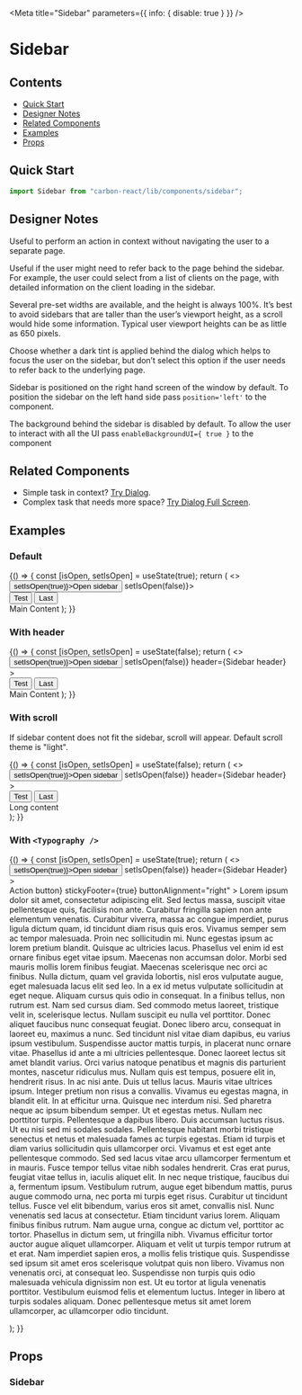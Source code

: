 

<Meta title="Sidebar" parameters={{ info: { disable: true } }} />

# Sidebar

## Contents
- [Quick Start](#quick-start)
- [Designer Notes](#designer-notes)
- [Related Components](#related-components)
- [Examples](#examples)
- [Props](#props)


## Quick Start

```javascript
import Sidebar from "carbon-react/lib/components/sidebar";
```

## Designer Notes 

Useful to perform an action in context without navigating the user to a separate page.

Useful if the user might need to refer back to the page behind the sidebar. For example, the user could select from a list of clients on the page, with detailed information on the client loading in the sidebar.

Several pre-set widths are available, and the height is always 100%. It’s best to avoid sidebars that are taller than the user’s viewport height, as a scroll would hide some information. Typical user viewport heights can be as little as 650 pixels.

Choose whether a dark tint is applied behind the dialog which helps to focus the user on the sidebar, but don’t select this option if the user needs to refer back to the underlying page.

Sidebar is positioned on the right hand screen of the window by default.
To position the sidebar on the left hand side pass `position='left'` to the component.

The background behind the sidebar is disabled by default. To allow the user to interact
with all the UI pass `enableBackgroundUI={ true }` to the component

## Related Components

- Simple task in context? [Try Dialog](/?path=/docs/dialog--default-story "Try Dialog").
- Complex task that needs more space? [Try Dialog Full Screen](/?path=/docs/dialog-full-screen--default-story "Try Dialog Full Screen").

## Examples

### Default

<Preview>
  <Story name="default">
    {() => {
      const [isOpen, setIsOpen] = useState(true);
      return (
        <>
          <Button onClick={() => setIsOpen(true)}>Open sidebar</Button>
          <Sidebar open={isOpen} onCancel={() => setIsOpen(false)}>
            <div>
              <Button as="primary">Test</Button>
              <Button as="secondary" ml={2}>
                Last
              </Button>
            </div>
            Main Content
          </Sidebar>
        </>
      );
    }}
  </Story>
</Preview>

### With header

<Preview>
  <Story name="with header" parameters={{ chromatic: { disable: true } }}>
    {() => {
      const [isOpen, setIsOpen] = useState(false);
      return (
        <>
          <Button onClick={() => setIsOpen(true)}>Open sidebar</Button>
          <Sidebar
            open={isOpen}
            onCancel={() => setIsOpen(false)}
            header={<Typography variant="h3">Sidebar header</Typography>}
          >
            <div>
              <Button as="primary">Test</Button>
              <Button as="secondary" ml={2}>
                Last
              </Button>
            </div>
            Main Content
          </Sidebar>
        </>
      );
    }}
  </Story>
</Preview>

### With scroll

If sidebar content does not fit the sidebar, scroll will appear. Default scroll theme is "light".

<Preview>
  <Story name="with scroll" parameters={{ chromatic: { disable: true } }}>
    {() => {
      const [isOpen, setIsOpen] = useState(false);
      return (
        <>
          <Button onClick={() => setIsOpen(true)}>Open sidebar</Button>
          <Sidebar
            open={isOpen}
            onCancel={() => setIsOpen(false)}
            header={<Typography variant="h3">Sidebar header</Typography>}
          >
            <div>
              <Button as="primary">Test</Button>
              <Button as="secondary" ml={2}>
                Last
              </Button>
            </div>
            <div style={{ marginBottom: 3000 }}>Long content</div>
          </Sidebar>
        </>
      );
    }}
  </Story>
</Preview>

### With `<Typography />`

<Preview>
  <Story name="with typography">
    {() => {
      const [isOpen, setIsOpen] = useState(true);
      return (
        <>
          <Button onClick={() => setIsOpen(true)}>Open sidebar</Button>
          <Sidebar 
          position="left"
          open={isOpen} 
          onCancel={() => setIsOpen(false)} 
          header={<Typography variant="h3">Sidebar Header</Typography>}
          >
            <Form
            rightSideButtons={<Button>Action button</Button>}
            stickyFooter={true}
            buttonAlignment="right"
          >
            <Typography variant="p">
              Lorem ipsum dolor sit amet, consectetur adipiscing elit. Sed
              lectus massa, suscipit vitae pellentesque quis, facilisis non
              ante. Curabitur fringilla sapien non ante elementum venenatis.
              Curabitur viverra, massa ac congue imperdiet, purus ligula dictum
              quam, id tincidunt diam risus quis eros. Vivamus semper sem ac
              tempor malesuada. Proin nec sollicitudin mi. Nunc egestas ipsum ac
              lorem pretium blandit. Quisque ac ultricies lacus. Phasellus vel
              enim id est ornare finibus eget vitae ipsum. Maecenas non accumsan
              dolor. Morbi sed mauris mollis lorem finibus feugiat. Maecenas
              scelerisque nec orci ac finibus. Nulla dictum, quam vel gravida
              lobortis, nisl eros vulputate augue, eget malesuada lacus elit sed
              leo. In a ex id metus vulputate sollicitudin at eget neque.
              Aliquam cursus quis odio in consequat.
            </Typography>
            <Typography variant="p">
              In a finibus tellus, non rutrum est. Nam sed cursus diam. Sed
              commodo metus laoreet, tristique velit in, scelerisque lectus.
              Nullam suscipit eu nulla vel porttitor. Donec aliquet faucibus
              nunc consequat feugiat. Donec libero arcu, consequat in laoreet
              eu, maximus a nunc. Sed tincidunt nisl vitae diam dapibus, eu
              varius ipsum vestibulum. Suspendisse auctor mattis turpis, in
              placerat nunc ornare vitae. Phasellus id ante a mi ultricies
              pellentesque. Donec laoreet lectus sit amet blandit varius. Orci
              varius natoque penatibus et magnis dis parturient montes, nascetur
              ridiculus mus. Nullam quis est tempus, posuere elit in, hendrerit
              risus.
            </Typography>
            <Typography variant="p">
              In ac nisi ante. Duis ut tellus lacus. Mauris vitae ultrices
              ipsum. Integer pretium non risus a convallis. Vivamus eu egestas
              magna, in blandit elit. In at efficitur urna. Quisque nec interdum
              nisi. Sed pharetra neque ac ipsum bibendum semper. Ut et egestas
              metus. Nullam nec porttitor turpis. Pellentesque a dapibus libero.
            </Typography>
            <Typography variant="p">
              Duis accumsan luctus risus. Ut eu nisi sed mi sodales sodales.
              Pellentesque habitant morbi tristique senectus et netus et
              malesuada fames ac turpis egestas. Etiam id turpis et diam varius
              sollicitudin quis ullamcorper orci. Vivamus et est eget ante
              pellentesque commodo. Sed sed lacus vitae arcu ullamcorper
              fermentum et in mauris. Fusce tempor tellus vitae nibh sodales
              hendrerit. Cras erat purus, feugiat vitae tellus in, iaculis
              aliquet elit. In nec neque tristique, faucibus dui a, fermentum
              ipsum. Vestibulum rutrum, augue eget bibendum mattis, purus augue
              commodo urna, nec porta mi turpis eget risus. Curabitur ut
              tincidunt tellus. Fusce vel elit bibendum, varius eros sit amet,
              convallis nisl. Nunc venenatis sed lacus at consectetur. Etiam
              tincidunt varius lorem. Aliquam finibus finibus rutrum.
            </Typography>
            <Typography variant="p">
              Nam augue urna, congue ac dictum vel, porttitor ac tortor.
              Phasellus in dictum sem, ut fringilla nibh. Vivamus efficitur
              tortor auctor augue aliquet ullamcorper. Aliquam et velit ut
              turpis tempor rutrum at et erat. Nam imperdiet sapien eros, a
              mollis felis tristique quis. Suspendisse sed ipsum sit amet eros
              scelerisque volutpat quis non libero. Vivamus non venenatis orci,
              at consequat leo. Suspendisse non turpis quis odio malesuada
              vehicula dignissim non est. Ut eu tortor at ligula venenatis
              porttitor. Vestibulum euismod felis et elementum luctus. Integer
              in libero at turpis sodales aliquam. Donec pellentesque metus sit
              amet lorem ullamcorper, ac ullamcorper odio tincidunt.
            </Typography>
          </Form>
          </Sidebar>
        </>
      );
    }}
  </Story>
</Preview>

## Props

### Sidebar
<Props of={Sidebar} />
